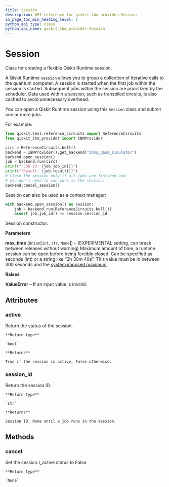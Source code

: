 ```yaml
---
title: Session
description: API reference for qiskit_ibm_provider.Session
in_page_toc_min_heading_level: 1
python_api_type: class
python_api_name: qiskit_ibm_provider.Session
---
```


# Session

<Class id="qiskit_ibm_provider.Session" isDedicatedPage={true} github="https://github.com/qiskit/qiskit-ibm-provider/tree/stable/0.7/qiskit_ibm_provider/session.py" signature="Session(max_time=None)" modifiers="class">
  Class for creating a flexible Qiskit Runtime session.

  A Qiskit Runtime `session` allows you to group a collection of iterative calls to the quantum computer. A session is started when the first job within the session is started. Subsequent jobs within the session are prioritized by the scheduler. Data used within a session, such as transpiled circuits, is also cached to avoid unnecessary overhead.

  You can open a Qiskit Runtime session using this `Session` class and submit one or more jobs.

  For example:

  ```python
  from qiskit.test.reference_circuits import ReferenceCircuits
  from qiskit_ibm_provider import IBMProvider

  circ = ReferenceCircuits.bell()
  backend = IBMProvider().get_backend("ibmq_qasm_simulator")
  backend.open_session()
  job = backend.run(circ)
  print(f"Job ID: {job.job_id()}")
  print(f"Result: {job.result()}")
  # Close the session only if all jobs are finished and
  # you don't need to run more in the session.
  backend.cancel_session()
  ```

  Session can also be used as a context manager:

  ```python
  with backend.open_session() as session:
      job = backend.run(ReferenceCircuits.bell())
      assert job.job_id() == session.session_id
  ```

  Session constructor.

  **Parameters**

  **max\_time** (`Union`\[`int`, `str`, `None`]) – (EXPERIMENTAL setting, can break between releases without warning) Maximum amount of time, a runtime session can be open before being forcibly closed. Can be specified as seconds (int) or a string like “2h 30m 40s”. This value must be in between 300 seconds and the [system imposed maximum](https://qiskit.org/documentation/partners/qiskit_ibm_runtime/faqs/max_execution_time.html).

  **Raises**

  **ValueError** – If an input value is invalid.

  ## Attributes

  <span id="session-active" />

  ### active

  <Attribute id="qiskit_ibm_provider.Session.active" attributeTypeHint="bool">
    Return the status of the session.

    **Return type**

    `bool`

    **Returns**

    True if the session is active, False otherwise.
  </Attribute>

  <span id="session-session-id" />

  ### session\_id

  <Attribute id="qiskit_ibm_provider.Session.session_id" attributeTypeHint="str">
    Return the session ID.

    **Return type**

    `str`

    **Returns**

    Session ID. None until a job runs in the session.
  </Attribute>

  ## Methods

  <span id="session-cancel" />

  ### cancel

  <Function id="qiskit_ibm_provider.Session.cancel" signature="Session.cancel()">
    Set the session.\_active status to False

    **Return type**

    `None`
  </Function>
</Class>

